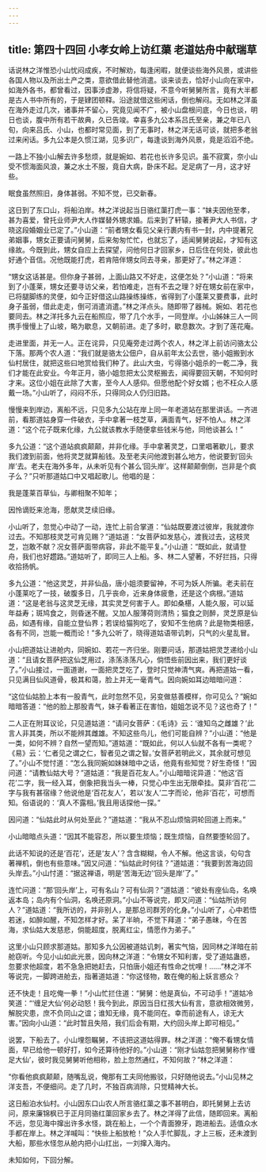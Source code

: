 ```yaml
---
---
---
```

title: 第四十四回 小孝女岭上访红蕖 老道姑舟中献瑞草
---



话说林之洋惟恐小山忧闷成疾，不时解劝，每逢闲暇，就便谈些海外风景，或讲些各国人物以及所出土产之类，意欲借此替他消遣。谈来谈去，恰好小山向在家中，如海外各书，都曾看过，因事涉虚渺，将信将疑，不意今听舅舅所言，竟有大半都是古人书中所有的，于是肄团顿释。沿途就借这些闲话，倒也解闷。无如林之洋虽在海外走过几次，诸事并不留心，究竟见闻不广，被小山盘根问底，今日也谈，明日也谈，腹中所有若干故典，久已告竣。幸喜多九公本系吕氏至亲，兼之年已八旬，向来吕氏、小山，也都时常见面，到了无事时，林之洋无话可谈，就把多老翁过来闲话。多九公本是久惯江湖，见多识广，每逢谈到海外风景，竟是滔滔不绝。

一路上不独小山解去许多愁烦，就是婉如、若花也长许多见识。虽不寂寞，奈小山受不惯海面风浪，兼之水土不服，竟自大病，卧床不起。足足病了一月，这才好些。

眠食虽然照旧，身体甚弱。不知不觉，已交新春。

这日到了东口山，将船泊岸。林之洋说起当日骆红蕖打虎一事：“妹夫因他至孝，甚为喜爱，曾托业师尹大人作媒替外甥求婚。后来到了轩辕，接著尹大人书信，才晓这段婚姻业已定了。”小山道：“前者甥女看见父亲行裹内有书一封，内中提著兄弟姻事，甥女正要请问舅舅，后来匆匆忙忙，也就忘了，适闻舅舅说起，才知有这缘故。今既到此，甥女自应上去探望，问他何日才回家乡，日后住在何处，彼此也好通个音信。况他既能打虎，若肯陪伴甥女同去寻亲，那更好了。”林之洋道：

“甥女这话甚是。但你身子甚弱，上面山路又不好走，这便怎处？”小山道：“将来到了小蓬莱，甥女还要寻访父亲，若怕难走，岂有不去之理？好在甥女前在家中，已将腿脚练的灵便，如今正好借这山路操练操练，省得到了小蓬莱又要费事，此时身子虽弱，借此走走，倒可消遣消遣。”林之洋点头。随即带了器械。婉如、若花也要同去。林之洋托多九云在船照应，带了几个水手，一同登岸。小山姊妹三人一同携手慢慢上了山坡，略为歇息，又朝前进。走了多时，歇息数次。才到了莲花庵。

走进里面，并无一人。正在诧异，只见庵旁走过两个农人，林之洋上前访问骆太公下落。那两个农人道：“我们就是骆太公佃户，自从前年太公去世，骆小姐搬到水仙村居住，就把这些曰地赏给我们种了。此山大虫，亏得骆小姐杀的一乾二净，我们才能在此安业。今年正月，骆小姐忽把太公灵枢搬去，闻得要回天朝，不知何时才来。这位小姐在此除了大害，至今人人感仰。但愿他配个好女婿；也不枉众人感戴一场。”小山听了，闷闷不乐，只得同众人仍归旧路。

慢慢来到岸边，离船不远，只见多九公站在岸上同一年老道站在那里讲话。一齐进前，看那道姑身穿一件破衣，手中拿著一枝芝草，满面青气，好不怕人。林之洋道：“这个花子既来化缘，九公就该教水手随便拿些钱米与他，同他谈甚么！”

多九公道：“这个道站疯疯颠颠，并非化缘。手中拿著灵芝，口里唱著歇儿，要求我们渡到前面，他将灵芝就算船钱。及至老夫问他渡到甚么地方，他说要到‘回头岸’去。老夫在海外多年，从未听见有个甚么‘回头岸’。这样颠颠倒倒，岂非是个疯子么？”只听那道姑口中又唱起歌儿。他唱的是：

我是蓬莱百草仙，与卿相聚不知年；

因怜谪贬来沧海，愿献灵芝续旧缘。

小山听了，忽觉心中动了一动，连忙上前合掌道：“仙姑既要渡过彼岸，我就渡你过去。不知那枝灵芝可肯见赐？”道姑道：“女菩萨如发慈心，渡我过去，这枝灵芝，岂敢不献？况女菩萨面带病容，非此不能平复。”小山道：“既如此，就请登舟，我们也好趱路。”道姑听了，即同三人上船。多、林二人望著，不好拦挡，只得收拾扬帆。

多九公道：“他这灵芝，并非仙品，唐小姐须要留神，不可为妖人所骗。老夫前在小蓬莱吃了一技，破腹多日，几乎丧命，近来身体疲惫，还是这个病根。”道姑道：“这是老翁与这灵芝无缘，其实灵芝何害于人。即如桑椹，人能久服，可以延年益寿；斑鸠食之，则昏迷不醒。又加人服薄荷则清热；猫食之则醉，灵芝原是仙品，如遇有缘，自能立登仙界；若误给猫狗吃了，安知不生他病？此是物类相感，各有不同，岂能一概而论！”多九公听了，晓得道姑语带讥刺，只气的火星乱冒。

小山把道姑让进舱内，同婉如、若花一齐归坐。刚要问话，那道姑把灵芝递给小山道：“且请女菩萨把这仙芝用过，涤荡涤荡凡心，倘悟些前因出来，我们更好谈了。”小山接过，一面道谢，一面把灵芝吃了，登时只觉神清气爽。再把道姑一看，只见满目仙风道骨，极其和蔼，脸上并无一毫青气。因向婉如耳边暗暗问道：

“这位仙姑脸上本有一股青气，此时忽然不见，另变做慈善模样，你可见么？”婉如暗暗答道：“他的脸上那股青气，妹子看著正在害怕，姐姐怎说不见？这也奇了！”

二人正在附耳议论，只见道姑道：“请问女菩萨：《毛诗》云：‘谁知乌之雌雄？’此言人非其类，所以不能辨其雌雄。不知这些鸟儿，他们可能自辨？”小山道：“他是一类，如何不辨？自然一望而知。”道姑道：“既如此，何以人仙就不各有一类呢？《易》云：‘仁者见之谓之仁，智者见之谓之智。’女菩萨若明此义，其余就可想见了。”小山不觉忖道：“怎么我同婉如妹妹暗中之话，他竟有些知觉？好生奇怪！”因问道：“请教仙姑大号？”道姑道：“我是百花友人。”小山暗暗诧异道：“他这‘百花’二字，我一经入耳，倒象把我当头一棒，只觉心中生出无限牵挂。莫非‘百花’二字与我有甚宿缘？他说他是‘百花友人’，若以‘友人’二字而论，他非‘百花’，可想而知。俗语说的：‘真人不露相。’我且用话探他一探。”

因问道：“仙姑此时从何处至此？”道姑道：“我从不忍山烦恼洞轮回道上而来。”

小山暗暗点头道：“因其不能容忍，所以要生烦恼；既生烦恼，自然要堕轮回了。

此话不知说的还是‘百花’，还是‘友人’？含含糊糊，令人不解。他这言谈，句句含著禅机，倒也有些意味。”因又问道：“仙姑此时何往？”道姑道：“我要到苦海边回头岸去。”小山忖道：“据这禅语，明是‘苦海无边’‘回头是岸’了。”

连忙问道：“那‘回头岸’上，可有名山？可有仙洞？”道姑道：“彼处有座仙岛，名唤返本岛；岛内有个仙洞，名唤还原洞。”小山不等说完，即又问道：“仙姑所访何人？”道姑道：“我所访的，并非别人，是那总司群芳的化身。”小山听了，心中若悟若迷，如醉如醒，不知怎样才好。呆了半晌，不觉下拜道：“弟子愚昧，今在苦海，求仙姑大发慈悲，倘能超度，脱离红尘，情愿作为弟子。”

这里小山只顾求那道姑。那知多九公因被道姑讥刺，著实气恼，因同林之洋暗在前舱窃听。今见小山如此光景，因向林之洋道：“令甥女不知利害，受了道姑蛊惑，忽要求他超度，若不急急把她赶去，只怕唐小姐还有性命之忧哩！……”林之洋不等说完，一脚跨进舱去，指著道姑道：“你这怪物，敢在俺的船上妖言惑众？

还不快走！且吃俺一拳！”小山忙拦住道：“舅舅：他是真仙，不可动手！”道姑冷笑道：“‘缠足大仙’何必动怒！我今到此，原因当日红孩大仙有言，意欲相效微劳，解脱灾患，庶不负同山之谊；谁知无缘，竟不能同在。幸而前途有人，谅无大害。”因向小山道：“此时暂且失陪，我们后会有期，大约回头岸上即可相见。”

说罢，下船去了。小山埋怨瞩舅，不该把这道姑得罪。林之洋道：“俺不看甥女情面，早已给他一顿好打，如今还算待他好的。”小山道：“刚才仙姑忽把舅舅称作‘缠足大仙’，彼时我见舅舅听他相称，脸上忽然通红，不知何故？”林之洋道：

“你看他疯疯颠颠，随嘴乱说，俺那有工夫同他搬驳，只好随他说去。”小山见林之洋支吾，不便细问。走了几时，不独百病消除，只觉精神大长。

这日船泊水仙村。小山因东口山农人所言骆红蕖之事不甚明白，即托舅舅上去访问，原来廉锦枫已于正月同骆红蕖回家乡去了。林之洋得了此信，随即回来。离船不远，忽见海中撺出许多水怪，跳在船上，一个个青面獠牙，跑进船去。适值众水手都在岸上。林之洋喊叫：“快些上船放枪！”众人手忙脚乱，才上三板，还未渡到大船，那些水怪忽从舱内把小山扛出，一刘撺入海内。

未知如何，下回分解。